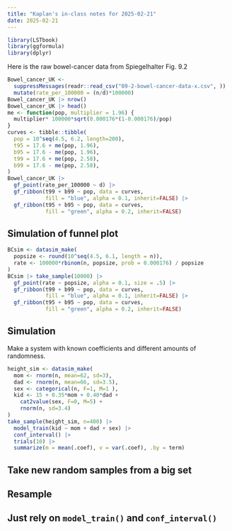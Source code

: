 ```yaml
---
title: "Kaplan's in-class notes for 2025-02-21"
date: 2025-02-21
---
```


```r
library(LSTbook)
library(ggformula)
library(dplyr)
```

Here is the raw bowel-cancer data from Spiegelhalter Fig. 9.2
```r
Bowel_cancer_UK <- 
  suppressMessages(readr::read_csv("09-2-bowel-cancer-data-x.csv", )) |>
  mutate(rate_per_100000 = (n/d)*100000)
Bowel_cancer_UK |> nrow()
Bowel_cancer_UK |> head()
me <- function(pop, multiplier = 1.96) { 
  multiplier* 100000*sqrt(0.000176*(1-0.000176)/pop)
}
curves <- tibble::tibble(
  pop = 10^seq(4.5, 6.2, length=200),
  t95 = 17.6 + me(pop, 1.96),
  b95 = 17.6 - me(pop, 1.96),
  t99 = 17.6 + me(pop, 2.58),
  b99 = 17.6 - me(pop, 2.58),
)
Bowel_cancer_UK |>
  gf_point(rate_per_100000 ~ d) |>
  gf_ribbon(t99 + b99 ~ pop, data = curves, 
            fill = "blue", alpha = 0.1, inherit=FALSE) |>
  gf_ribbon(t95 + b95 ~ pop, data = curves, 
            fill = "green", alpha = 0.2, inherit=FALSE)
```


## Simulation of funnel plot

```r
BCsim <- datasim_make(
  popsize <- round(10^seq(4.5, 6.1, length = n)),
  rate <- 100000*rbinom(n, popsize, prob = 0.000176) / popsize
)
BCsim |> take_sample(10000) |>
  gf_point(rate ~ popsize, alpha = 0.1, size = .5) |>
  gf_ribbon(t99 + b99 ~ pop, data = curves, 
            fill = "blue", alpha = 0.1, inherit=FALSE) |>
  gf_ribbon(t95 + b95 ~ pop, data = curves, 
            fill = "green", alpha = 0.2, inherit=FALSE)
```

## Simulation

Make a system with known coefficients and different amounts of randomness.

```r
height_sim <- datasim_make(
  mom <- rnorm(n, mean=62, sd=3),
  dad <- rnorm(n, mean=66, sd=3.5),
  sex <- categorical(n, F=1, M=1 ),
  kid <- 15 + 0.35*mom + 0.40*dad + 
    cat2value(sex, F=0, M=5) + 
    rnorm(n, sd=3.4)
)
take_sample(height_sim, n=400) |>
  model_train(kid ~ mom + dad + sex) |>
  conf_interval() |>
  trials(10) |>
  summarize(m = mean(.coef), v = var(.coef), .by = term)

```
## Take new random samples from a big set


## Resample


## Just rely on `model_train()` and `conf_interval()`

